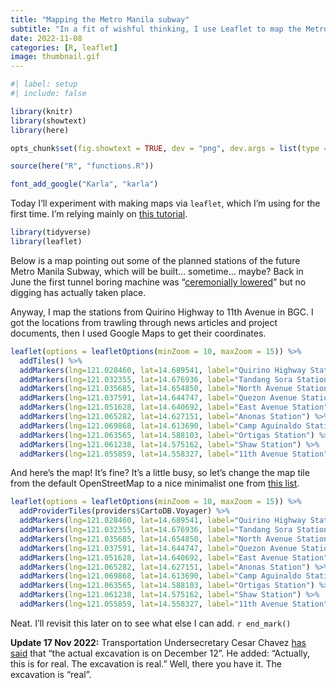 ```yaml
---
title: "Mapping the Metro Manila subway"
subtitle: "In a fit of wishful thinking, I use Leaflet to map the Metro Manila subway as if it existed"
date: 2022-11-08
categories: [R, leaflet]
image: thumbnail.gif
---
```


```r
#| label: setup
#| include: false

library(knitr)
library(showtext)
library(here)

opts_chunk$set(fig.showtext = TRUE, dev = "png", dev.args = list(type = "cairo-png"))

source(here("R", "functions.R"))

font_add_google("Karla", "karla")
```

Today I'll experiment with making maps via `leaflet`, which I'm using for the first time. I'm relying mainly on [this tutorial](https://rstudio.github.io/leaflet).

```r
library(tidyverse)
library(leaflet)
```

Below is a map pointing out some of the planned stations of the future Metro Manila Subway, which will be built... sometime... maybe? Back in June the first tunnel boring machine was "[ceremonially lowered](https://newsinfo.inquirer.net/1609693/duterte-leads-commissioning-of-brp-melchora-aquino-lowering-of-ncr-subways-tunnel-boring-machine)" but no digging has actually taken place.

Anyway, I map the stations from Quirino Highway to 11th Avenue in BGC. I got the locations from trawling through news articles and project documents, then I used Google Maps to get their coordinates.

```r
leaflet(options = leafletOptions(minZoom = 10, maxZoom = 15)) %>%
  addTiles() %>%
  addMarkers(lng=121.028460, lat=14.689541, label="Quirino Highway Station") %>%
  addMarkers(lng=121.032355, lat=14.676936, label="Tandang Sora Station") %>%
  addMarkers(lng=121.035685, lat=14.654850, label="North Avenue Station") %>%
  addMarkers(lng=121.037591, lat=14.644747, label="Quezon Avenue Station") %>%
  addMarkers(lng=121.051628, lat=14.640692, label="East Avenue Station") %>%
  addMarkers(lng=121.065282, lat=14.627151, label="Anonas Station") %>%
  addMarkers(lng=121.069868, lat=14.613690, label="Camp Aguinaldo Station") %>%
  addMarkers(lng=121.063565, lat=14.588103, label="Ortigas Station") %>%
  addMarkers(lng=121.061238, lat=14.575162, label="Shaw Station") %>%
  addMarkers(lng=121.055859, lat=14.558327, label="11th Avenue Station")
```

And here's the map! It's fine? It's a little busy, so let's change the map tile from the default OpenStreetMap to a nice minimalist one from [this list](http://leaflet-extras.github.io/leaflet-providers/preview/index.html).

```r
leaflet(options = leafletOptions(minZoom = 10, maxZoom = 15)) %>%
  addProviderTiles(providers$CartoDB.Voyager) %>%
  addMarkers(lng=121.028460, lat=14.689541, label="Quirino Highway Station") %>%
  addMarkers(lng=121.032355, lat=14.676936, label="Tandang Sora Station") %>%
  addMarkers(lng=121.035685, lat=14.654850, label="North Avenue Station") %>%
  addMarkers(lng=121.037591, lat=14.644747, label="Quezon Avenue Station") %>%
  addMarkers(lng=121.051628, lat=14.640692, label="East Avenue Station") %>%
  addMarkers(lng=121.065282, lat=14.627151, label="Anonas Station") %>%
  addMarkers(lng=121.069868, lat=14.613690, label="Camp Aguinaldo Station") %>%
  addMarkers(lng=121.063565, lat=14.588103, label="Ortigas Station") %>%
  addMarkers(lng=121.061238, lat=14.575162, label="Shaw Station") %>%
  addMarkers(lng=121.055859, lat=14.558327, label="11th Avenue Station")
```

Neat. I'll revisit this later on to see what else I can add. `r end_mark()`

**Update 17 Nov 2022:** Transportation Undersecretary Cesar Chavez [has said](https://news.abs-cbn.com/business/11/17/22/metro-manila-subway-excavation-to-start-in-december) that "the actual excavation is on December 12". He added: "Actually, this is for real. The excavation is real." Well, there you have it. The excavation is "real".
